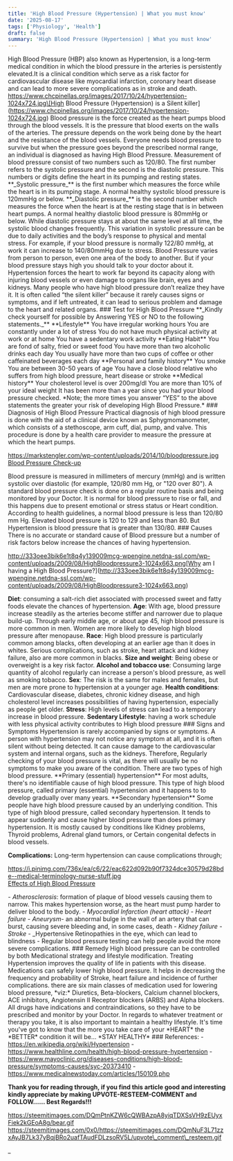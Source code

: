 ```yaml
---
title: 'High Blood Pressure (Hypertension) | What you must know'
date: '2025-08-17'
tags: ['Physiology', 'Health']
draft: false
summary: 'High Blood Pressure (Hypertension) | What you must know'
---
```


High Blood Pressure (HBP) also known as Hypertension, is a long-term medical condition in which the blood pressure in the arteries is persistently elevated.It is a clinical condition which serve as a risk factor for cardiovascular disease like myocardial infarction, coronary heart disease and can lead to more severe complications as in stroke and death. https://www.chcpinellas.org/images/2017/10/24/hypertension-1024x724.jpg\[High Blood Pressure (Hypertension) is a Silent killer\](https://www.chcpinellas.org/images/2017/10/24/hypertension-1024x724.jpg) Blood pressure is the force created as the heart pumps blood through the blood vessels. It is the pressure that blood exerts on the walls of the arteries. The pressure depends on the work being done by the heart and the resistance of the blood vessels. Everyone needs blood pressure to survive but when the pressure goes beyond the prescribed normal range, an individual is diagnosed as having High Blood Pressure. Measurement of blood pressure consist of two numbers such as 120/80. The first number refers to the systolic pressure and the second is the diastolic pressure. This numbers or digits define the heart in its pumping and resting states. \*\*\_Systolic pressure\_\*\* is the first number which measures the force while the heart is in its pumping stage. A normal healthy systolic blood pressure is 120mmHg or below. \*\*\_Diastolic pressure\_\*\* is the second number which measures the force when the heart is at the resting stage that is in between heart pumps. A normal healthy diastolic blood pressure is 80mmHg or below. While diastolic pressure stays at about the same level at all time, the systolic blood changes frequently. This variation in systolic pressure can be due to daily activities and the body’s response to physical and mental stress. For example, if your blood pressure is normally 122/80 mmHg, at work it can increase to 140/80mmHg due to stress. Blood Pressure varies from person to person, even one area of the body to another. But if your blood pressure stays high you should talk to your doctor about it. Hypertension forces the heart to work far beyond its capacity along with injuring blood vessels or even damage to organs like brain, eyes and kidneys. Many people who have high blood pressure don’t realize they have it. It is often called “the silent killer” because it rarely causes signs or symptoms, and if left untreated, it can lead to serious problem and damage to the heart and related organs. ### Test for High Blood Pressure \*\*\_Kindly check yourself for possible by Answering YES or NO to the following statements.\_\*\* \*\*Lifestyle\*\* You have irregular working hours You are constantly under a lot of stress You do not have much physical activity at work or at home You have a sedentary work activity \*\*Eating Habit\*\* You are fond of salty, fried or sweet food You have more than two alcoholic drinks each day You usually have more than two cups of coffee or other caffeinated beverages each day \*\*Personal and family history\*\* You smoke You are between 30-50 years of age You have a close blood relative who suffers from high blood pressure, heart disease or stroke \*\*Medical history\*\* Your cholesterol level is over 200mg/dl You are more than 10% of your ideal weight It has been more than a year since you had your blood pressure checked. \*Note; the more times you answer “YES” to the above statements the greater your risk of developing High Blood Pressure.\* ### Diagnosis of High Blood Pressure Practical diagnosis of high blood pressure is done with the aid of a clinical device known as Sphygmomanometer, which consists of a stethoscope, arm cuff, dial, pump, and valve. This procedure is done by a health care provider to measure the pressure at which the heart pumps.

https://markstengler.com/wp-content/uploads/2014/10/bloodpressure.jpg  
[Blood Pressure Check-up](https://markstengler.com/wp-content/uploads/2014/10/bloodpressure.jpg)

Blood pressure is measured in millimeters of mercury (mmHg) and is written systolic over diastolic (for example, 120/80 mm Hg, or "120 over 80"). A standard blood pressure check is done on a regular routine basis and being monitored by your Doctor. It is normal for blood pressure to rise or fall, and this happens due to present emotional or stress status or Heart condition. According to health guidelines, a normal blood pressure is less than 120/80 mm Hg. Elevated blood pressure is 120 to 129 and less than 80. But Hypertension is blood pressure that is greater than 130/80. ### Causes There is no accurate or standard cause of Blood pressure but a number of risk factors below increase the chances of having hypertension.

http://333oee3bik6e1t8q4y139009mcg-wpengine.netdna-ssl.com/wp-content/uploads/2009/08/HighBloodpressure3-1024x663.png[Why am I having a High Blood Pressure?](http://333oee3bik6e1t8q4y139009mcg-wpengine.netdna-ssl.com/wp-content/uploads/2009/08/HighBloodpressure3-1024x663.png)

**Diet**: consuming a salt-rich diet associated with processed sweet and fatty foods elevate the chances of hypertension. **Age**: With age, blood pressure increase steadily as the arteries become stiffer and narrower due to plaque build-up. Through early middle age, or about age 45, high blood pressure is more common in men. Women are more likely to develop high blood pressure after menopause. **Race**: High blood pressure is particularly common among blacks, often developing at an earlier age than it does in whites. Serious complications, such as stroke, heart attack and kidney failure, also are more common in blacks. **Size and weight**: Being obese or overweight is a key risk factor. **Alcohol and tobacco use**: Consuming large quantity of alcohol regularly can increase a person's blood pressure, as well as smoking tobacco. **Sex**: The risk is the same for males and females, but men are more prone to hypertension at a younger age. **Health conditions**: Cardiovascular disease, diabetes, chronic kidney disease, and high cholesterol level increases possibilities of having hypertension, especially as people get older. **Stress**: High levels of stress can lead to a temporary increase in blood pressure. **Sedentary Lifestyle**: having a work schedule with less physical activity contributes to High blood pressure ### Signs and Symptoms Hypertension is rarely accompanied by signs or symptoms. A person with hypertension may not notice any symptom at all, and it is often silent without being detected. It can cause damage to the cardiovascular system and internal organs, such as the kidneys. Therefore, Regularly checking of your blood pressure is vital, as there will usually be no symptoms to make you aware of the condition. There are two types of high blood pressure. \*\*Primary (essential) hypertension\*\* For most adults, there's no identifiable cause of high blood pressure. This type of high blood pressure, called primary (essential) hypertension and it happens to to develop gradually over many years. \*\*Secondary hypertension\*\* Some people have high blood pressure caused by an underlying condition. This type of high blood pressure, called secondary hypertension. It tends to appear suddenly and cause higher blood pressure than does primary hypertension. It is mostly caused by conditions like Kidney problems, Thyroid problems, Adrenal gland tumors, or Certain congenital defects in blood vessels.

**Complications:** Long-term hypertension can cause complications through;

https://i.pinimg.com/736x/ea/c6/22/eac622d092b90f7324dce30579d28bde--medical-terminology-nurse-stuff.jpg  
[Effects of High Blood Pressure](https://i.pinimg.com/736x/ea/c6/22/eac622d092b90f7324dce30579d28bde--medical-terminology-nurse-stuff.jpg)

\- _Atherosclerosis_: formation of plaque of blood vessels causing them to narrow. This makes hypertension worse, as the heart must pump harder to deliver blood to the body. - _Myocardial Infarction (heart attack)_ - _Heart failure_ - _Aneurysm_\- an abnormal bulge in the wall of an artery that can burst, causing severe bleeding and, in some cases, death - _Kidney failure_ - _Stroke_ - \_Hypertensive Retinopathies in the eye, which can lead to blindness - Regular blood pressure testing can help people avoid the more severe complications. ### Remedy High blood pressure can be controlled by both Medicational strategy and lifestyle modification. Treating Hypertension improves the quality of life in patients with this disease. Medications can safely lower high blood pressure. It helps in decreasing the frequency and probability of Stroke, heart failure and incidence of further complications. there are six main classes of medication used for lowering blood pressure, \*viz:\* Diuretics, Beta-blockers, Calcium channel blockers, ACE inhibitors, Angiotensin II Receptor blockers (ARBS) and Alpha blockers. All drugs have indications and contraindications, so they have to be prescribed and monitor by your Doctor. In regards to whatever treatment or therapy you take, it is also important to maintain a healthy lifestyle. It's time you've got to know that the more you take care of your \*HEART\* the \*BETTER\* condition it will be... \*STAY HEALTHY\* ### References: - https://en.wikipedia.org/wiki/Hypertension - https://www.healthline.com/health/high-blood-pressure-hypertension - https://www.mayoclinic.org/diseases-conditions/high-blood-pressure/symptoms-causes/syc-20373410 - https://www.medicalnewstoday.com/articles/150109.php

**Thank you for reading through, if you find this article good and interesting kindly appreciate by making UPVOTE-RESTEEM-COMMENT and FOLLOW…… Best Regards!!!**

https://steemitimages.com/DQmPtnKZW6cQWBAzpA8yiqTDXSsVH9zEUyxFiek2kGEoA8g/bear.gif https://steemitimages.com/0x0/https://steemitimages.com/DQmNuF3L71zzxAyJB7Lk37yBqjBRo2uafTAudFDLzsoRV5L/upvote\_comment\_resteem.gif

\_
